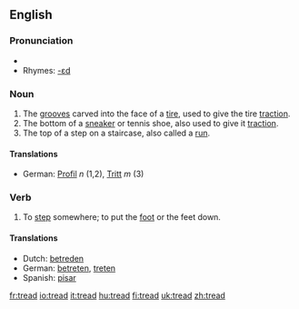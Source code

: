 ==English==

===Pronunciation===
*{{IPA|/'tɻεd/}}
*Rhymes: [[Rhymes:English:-ɛd|-ɛd]]

===Noun===
{{en-noun}}

# The [[grooves]] carved into the face of a [[tire]], used to give the tire [[traction]].
# The bottom of a [[sneaker]] or tennis shoe, also used to give it [[traction]].
# The top of a step on a staircase, also called a [[run]].

====Translations====
*German: [[Profil]] ''n'' (1,2), [[Tritt]] ''m'' (3)

===Verb===
{{en-verb|treads|treading|trod|trodden}}

#To [[step]] somewhere; to put the [[foot]] or the feet down.

====Translations====
*Dutch: [[betreden]]
*German: [[betreten]], [[treten]]
*Spanish: [[pisar]]

[[fr:tread]]
[[io:tread]]
[[it:tread]]
[[hu:tread]]
[[fi:tread]]
[[uk:tread]]
[[zh:tread]]